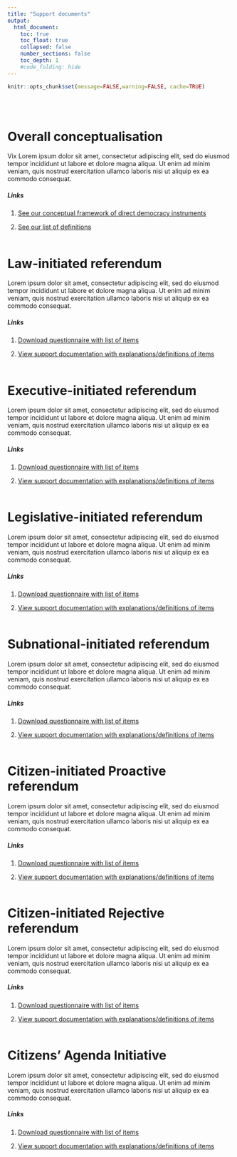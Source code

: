 ```yaml
---
title: "Support documents"
output:
  html_document:
    toc: true
    toc_float: true
    collapsed: false
    number_sections: false
    toc_depth: 1
    #code_folding: hide
---
```


```r
knitr::opts_chunk$set(message=FALSE,warning=FALSE, cache=TRUE)
```
<br/><br/>

# Overall conceptualisation
Vix Lorem ipsum dolor sit amet, consectetur adipiscing elit, sed do eiusmod tempor incididunt ut labore et dolore magna aliqua. Ut enim ad minim veniam, quis nostrud exercitation ullamco laboris nisi ut aliquip ex ea commodo consequat.

##### Links
1. <a href="https://fmendez72.github.io/lidd/Liddpages/ConceptualMap.html" target="_blank">See our conceptual framework of direct democracy instruments</a>

2. <a href="https://fmendez72.github.io/lidd/Liddpages/ConceptualMap.html" target="_blank">See our list of definitions</a>
<br/><br/>

# Law-initiated referendum
Lorem ipsum dolor sit amet, consectetur adipiscing elit, sed do eiusmod tempor incididunt ut labore et dolore magna aliqua. Ut enim ad minim veniam, quis nostrud exercitation ullamco laboris nisi ut aliquip ex ea commodo consequat.

##### Links
1. <a href="https://fmendez72.github.io/lidd/Liddpages/ConceptualMap.html" target="_blank">Download questionnaire with list of items</a>

2. <a href="https://fmendez72.github.io/lidd/Liddpages/lawInitiatedDefinitions.html" target="_blank">View support documentation with explanations/definitions of items</a>
<br/><br/>

# Executive-initiated referendum
Lorem ipsum dolor sit amet, consectetur adipiscing elit, sed do eiusmod tempor incididunt ut labore et dolore magna aliqua. Ut enim ad minim veniam, quis nostrud exercitation ullamco laboris nisi ut aliquip ex ea commodo consequat.

##### Links
1. <a href="https://fmendez72.github.io/lidd/Liddpages/ConceptualMap.html" target="_blank">Download questionnaire with list of items</a>

2. <a href="https://fmendez72.github.io/lidd/Liddpages/lawInitiatedDefinitions.html" target="_blank">View support documentation with explanations/definitions of items</a>
<br/><br/>

# Legislative-initiated referendum
Lorem ipsum dolor sit amet, consectetur adipiscing elit, sed do eiusmod tempor incididunt ut labore et dolore magna aliqua. Ut enim ad minim veniam, quis nostrud exercitation ullamco laboris nisi ut aliquip ex ea commodo consequat.

##### Links
1. <a href="https://fmendez72.github.io/lidd/Liddpages/ConceptualMap.html" target="_blank">Download questionnaire with list of items</a>

2. <a href="https://fmendez72.github.io/lidd/Liddpages/lawInitiatedDefinitions.html" target="_blank">View support documentation with explanations/definitions of items</a>
<br/><br/>

# Subnational-initiated referendum
Lorem ipsum dolor sit amet, consectetur adipiscing elit, sed do eiusmod tempor incididunt ut labore et dolore magna aliqua. Ut enim ad minim veniam, quis nostrud exercitation ullamco laboris nisi ut aliquip ex ea commodo consequat.

##### Links
1. <a href="https://fmendez72.github.io/lidd/Liddpages/ConceptualMap.html" target="_blank">Download questionnaire with list of items</a>

2. <a href="https://fmendez72.github.io/lidd/Liddpages/lawInitiatedDefinitions.html" target="_blank">View support documentation with explanations/definitions of items</a>
<br/><br/>


# Citizen-initiated Proactive referendum
Lorem ipsum dolor sit amet, consectetur adipiscing elit, sed do eiusmod tempor incididunt ut labore et dolore magna aliqua. Ut enim ad minim veniam, quis nostrud exercitation ullamco laboris nisi ut aliquip ex ea commodo consequat.

##### Links
1. <a href="https://fmendez72.github.io/lidd/Liddpages/ConceptualMap.html" target="_blank">Download questionnaire with list of items</a>

2. <a href="https://fmendez72.github.io/lidd/Liddpages/lawInitiatedDefinitions.html" target="_blank">View support documentation with explanations/definitions of items</a>
<br/><br/>


# Citizen-initiated Rejective referendum
Lorem ipsum dolor sit amet, consectetur adipiscing elit, sed do eiusmod tempor incididunt ut labore et dolore magna aliqua. Ut enim ad minim veniam, quis nostrud exercitation ullamco laboris nisi ut aliquip ex ea commodo consequat.

##### Links
1. <a href="https://fmendez72.github.io/lidd/Liddpages/ConceptualMap.html" target="_blank">Download questionnaire with list of items</a>

2. [View support documentation with explanations/definitions of items](https://fmendez72.github.io/lidd/Liddpages/lawInitiatedDefinitions.html)
<br/><br/>

# Citizens' Agenda Initiative
Lorem ipsum dolor sit amet, consectetur adipiscing elit, sed do eiusmod tempor incididunt ut labore et dolore magna aliqua. Ut enim ad minim veniam, quis nostrud exercitation ullamco laboris nisi ut aliquip ex ea commodo consequat.

##### Links
1. <a href="https://fmendez72.github.io/lidd/Liddpages/ConceptualMap.html" target="_blank">Download questionnaire with list of items</a>

2. <a href="https://fmendez72.github.io/lidd/Liddpages/lawInitiatedDefinitions.html" target="_blank">View support documentation with explanations/definitions of items</a>

